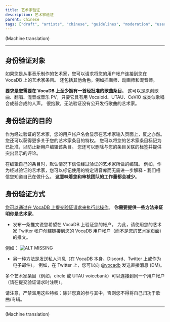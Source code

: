 ---
title: 艺术家验证
description: 艺术家验证
parent: Chinese
tags: ["draft", "artists", "chinese", "guidelines", "moderation", "user", "documentation", "vocadb"]
---

(Machine translation)

----

## 身份验证对象
如果您是从事音乐制作的艺术家，您可以请求将您的用户帐户连接到您在 VocaDB 上的艺术家条目。 还包括其他角色，例如插画师、动画师和混音师。

**要求是您需要在 VocaDB 上至少拥有一首经批准的歌曲条目**。 这可以是原创歌曲、翻唱、混音或音乐 PV，只要它具有用 Vocaloid、UTAU、CeVIO 或类似歌唱合成器合成的人声。 很抱歉，无法验证没有公开发行歌曲的艺术家。

## 身份验证的目的
作为经过验证的艺术家，您的用户帐户名会显示在艺术家输入页面上，反之亦然。 您还可以获得更多关于您的艺术家条目的特权。 您可以将您的艺术家条目标记为已批准，以防止新用户编辑该条目。 您还可以删除与您的条目关联的标签并提供突出显示的评论。

在编辑自己的条目时，默认情况下信任经过验证的艺术家所做的编辑。 例如，作为经过验证的艺术家，您可以标记使用的特定语音库而无需进一步解释 - 我们相信您知道自己在做什么。 **这意味着您和审核团队的工作量都会减少**。

## 身份验证方式
[您可以通过在 VocaDB 上提交验证请求来执行此操作](https://vocadb.net/User/RequestVerification)。 **你需要提供一些方法来证明你是艺术家**。

* 发布一条推文说您希望在 VocaDB 上验证您的帐户。 为此，请使用您的艺术家 Twitter 帐户创建链接到您的 VocaDB 用户帐户（而不是您的艺术家页面）的推文。

例如： ![ALT MISSING](public/images/verification.PNG)

* 另一种方法是发送私人消息（在 VocaDB 本身、Discord、Twitter 上或作为电子邮件）。 例如，在 Twitter 上，您可以向 [@vocadb](https://twitter.com/vocadb) 发送直接消息 (DM)。

多个艺术家条目（例如，circle 或 UTAU voicebank）可以连接到同一个用户帐户（请在提交验证请求时注明）。

请注意，严禁滥用这些特权：除非您真的参与其中，否则您不得将自己归功于歌曲/专辑。

----

(Machine translation)